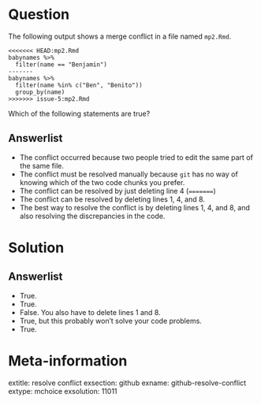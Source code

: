 Question
========

The following output shows a merge conflict in a file named `mp2.Rmd`. 

```
<<<<<<< HEAD:mp2.Rmd
babynames %>%
  filter(name == "Benjamin")
-------
babynames %>%
  filter(name %in% c("Ben", "Benito"))
  group_by(name)
>>>>>>> issue-5:mp2.Rmd
```

Which of the following statements are true? 

Answerlist
----------
* The conflict occurred because two people tried to edit the same part of the same file. 
* The conflict must be resolved manually because `git` has no way of knowing which of the two code chunks you prefer. 
* The conflict can be resolved by just deleting line 4 (`=======`)
* The conflict can be resolved by deleting lines 1, 4, and 8. 
* The best way to resolve the conflict is by deleting lines 1, 4, and 8, and also resolving the discrepancies in the code. 



Solution
========

Answerlist
----------
* True.
* True.
* False. You also have to delete lines 1 and 8.
* True, but this probably won't solve your code problems. 
* True.

Meta-information
================
extitle: resolve conflict
exsection: github
exname: github-resolve-conflict
extype: mchoice
exsolution: 11011

